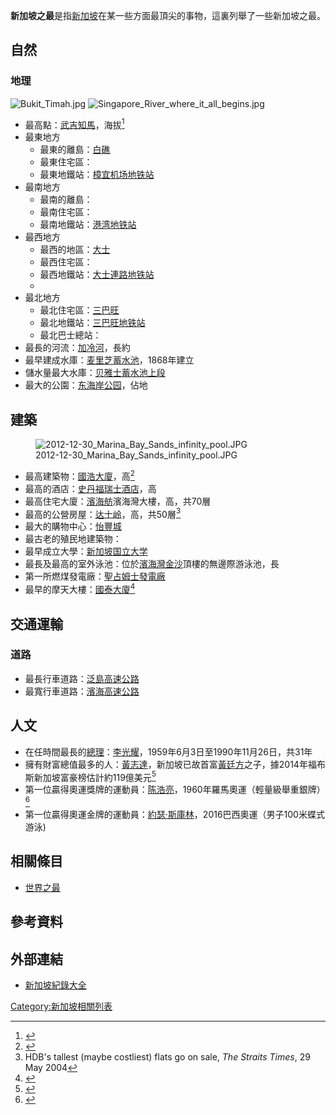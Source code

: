 {{Merge|新加坡地理極點|time=2021-03-04T02:58:15+00:00}}
'''新加坡之最'''是指[[新加坡|新加坡]]在某一些方面最頂尖的事物，這裏列舉了一些新加坡之最。

==自然==
===地理===
[[File:Bukit_Timah.jpg|right]]
[[File:Singapore_River_where_it_all_begins.jpg|thumb]]
*最高點：[[武吉知馬|武吉知馬]]，海拔{{convert|163.63|m}}<ref name=sing>{{Cite web|url=http://www.singaporesights.com/sight/bukit-timah-nature-reserve-%E2%80%93-host-highest-hill-singapore |title=Bukit Timah Nature Reserve – Host The Highest Hill in The Singapore |accessdate=2009-10-31 |work=SingaporeSights.com |publisher= |date= |deadurl=yes |archiveurl=https://web.archive.org/web/20090329092241/http://www.singaporesights.com/sight/bukit-timah-nature-reserve-%E2%80%93-host-highest-hill-singapore |archivedate=2009-03-29 }}</ref> 
*最東地方
**最東的離島：[[白礁|白礁]]
**最東住宅區：{{link-en|樟宜村|Changi Village}}
**最東地鐵站：[[樟宜机场地铁站|樟宜机场地铁站]]
*最南地方
**最南的離島：{{link-en|沙都姆岛|Pulau Satumu}}
**最南住宅區：{{link-en|升涛湾|Sentosa Cove}}
**最南地鐵站：[[港湾地铁站|港湾地铁站]]
*最西地方
**最西的地區：[[大士_(新加坡)|大士]]
**最西住宅區：{{link-en|裕廊西|Jurong West}}
**最西地鐵站：[[大士連路地铁站|大士連路地铁站]]
**
*最北地方
**最北住宅區：[[三巴旺|三巴旺]]
**最北地鐵站：[[三巴旺地铁站|三巴旺地铁站]]
**最北巴士總站：{{link-en|林厝港巴士终站|Lim Chu Kang Bus Terminal}}
*最長的河流：[[加冷河|加冷河]]，長約{{convert|10|km}}
*最早建成水庫：[[麦里芝蓄水池|麦里芝蓄水池]]，1868年建立
*儲水量最大水庫：[[贝雅士蓄水池上段|贝雅士蓄水池上段]]
*最大的公園：[[东海岸公园|东海岸公园]]，佔地{{convert|185|ha}}

==建築==
[[File:2012-12-30_Marina_Bay_Sands_infinity_pool.JPG|right]]
*最高建築物：[[國浩大廈|國浩大廈]]，高{{convert|283.7|m}}<ref name=ctbuh>{{ctbuh|15186}}</ref>
*最高的酒店：[[史丹福瑞士酒店|史丹福瑞士酒店]]，高{{convert|226|m}}
*最高住宅大廈：[[濱海舫|濱海舫]]濱海灣大樓，高{{convert|245|m}}，共70層
*最高的公營房屋：[[达士岭|达士岭]]，高{{convert|156|m}}，共50層<ref name="st-may04">HDB's tallest (maybe costliest) flats go on sale, ''The Straits Times'', 29 May 2004</ref>
*最大的購物中心：[[怡豐城|怡豐城]]
*最古老的殖民地建築物：{{link-en|舊國會大廈 (新加坡)|Old Parliament House, Singapore|舊國會大廈}}
*最早成立大學：[[新加坡国立大学|新加坡国立大学]]
*最長及最高的室外泳池：位於[[濱海灣金沙|濱海灣金沙]]頂樓的無邊際游泳池，長{{convert|150|m}}
*第一所燃煤發電廠：[[聖占姆士發電廠|聖占姆士發電廠]]
*最早的摩天大樓：[[國泰大廈_(新加坡)|國泰大廈]]<ref>{{cite web |url= http://www.nas.gov.sg/archivesonline/photographs/record-details/af83de21-1161-11e3-83d5-0050568939ad |title= The Cathay Building |accessdate= 2007-08-05 |work= {{le|新加坡國家檔案館|National Archives of Singapore}} |archive-date= 2019-08-22 |archive-url= https://web.archive.org/web/20190822194940/http://www.nas.gov.sg/archivesonline/photographs/record-details/af83de21-1161-11e3-83d5-0050568939ad |dead-url= no }}</ref>

==交通運輸==
===道路===
*最長行車道路：[[泛島高速公路|泛島高速公路]]
*最寬行車道路：[[濱海高速公路_(新加坡)|濱海高速公路]]

==人文==
*在任時間最長的[[新加坡總理|總理]]：[[李光耀|李光耀]]，1959年6月3日至1990年11月26日，共31年
*擁有財富總值最多的人：[[黃志達_(商人)|黃志達]]，新加坡已故首富[[黃廷方|黃廷方]]之子，據2014年福布斯新加坡富豪榜估計約119億美元<ref>{{Cite web |url=http://www.forbes.com/singapore-billionaires/ |title=福布斯新加坡富豪榜 |access-date=2014-10-15 |archive-date=2021-03-27 |archive-url=https://web.archive.org/web/20210327000358/https://www.forbes.com/singapore-billionaires/ |dead-url=no }}</ref>
*第一位贏得奧運獎牌的運動員：[[陈浩亮|陈浩亮]]，1960年羅馬奧運（輕量級舉重銀牌）<ref>{{Cite news | author = Lim Han Ming | title = Singapore's only Olympic medallist | publisher = ''The New Paper'' | date = 20 July 2007}}</ref>
*第一位贏得奧運金牌的運動員：[[約瑟·斯庫林|約瑟·斯庫林]]，2016巴西奧運（男子100米蝶式游泳)

==相關條目==
{{portal|新加坡}}
*[[世界之最|世界之最]]

==參考資料==
{{reflist}}

==外部連結==
*[http://singaporerecords.com/ 新加坡紀錄大全] {{Wayback|url=http://singaporerecords.com/ |date=20210207185040 }}

{{新加坡話題}}

[[Category:新加坡相關列表|Category:新加坡相關列表]]